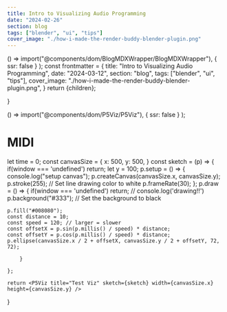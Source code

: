 ```yaml
---
title: Intro to Visualizing Audio Programming
date: "2024-02-26"
section: blog
tags: ["blender", "ui", "tips"]
cover_image: "./how-i-made-the-render-buddy-blender-plugin.png"
---
```


  () => import("@components/dom/BlogMDXWrapper/BlogMDXWrapper"),
  { ssr: false }
);
  const frontmatter = {
    title: "Intro to Visualizing Audio Programming",
    date: "2024-03-12",
    section: "blog",
    tags: ["blender", "ui", "tips"],
    cover_image: "./how-i-made-the-render-buddy-blender-plugin.png",
  }
  return <BlogMDXWrapper frontMatter={frontmatter} slug="test-mdx">{children}</BlogMDXWrapper>;

}

  () => import("@components/dom/P5Viz/P5Viz"),
  { ssr: false }
);
 
# MIDI

  let time = 0;
    const canvasSize = { 
        x: 500,
        y: 500,
    }
    const sketch = (p) => {
    if(window === 'undefined') return;
    let y = 100;
    p.setup = () => {
    console.log("setup canvas");
    p.createCanvas(canvasSize.x, canvasSize.y);
    p.stroke(255); // Set line drawing color to white
    p.frameRate(30);
    };
    p.draw = () => {
    if(window === 'undefined') return;
    // console.log('drawing!!')
    p.background("#333"); // Set the background to black
    
    p.fill("#008080");
    const distance = 10;
    const speed = 120; // larger = slower
    const offsetX = p.sin(p.millis() / speed) * distance; 
    const offsetY = p.cos(p.millis() / speed) * distance; 
    p.ellipse(canvasSize.x / 2 + offsetX, canvasSize.y / 2 + offsetY, 72, 72);

        }

    };

    return <P5Viz title="Test Viz" sketch={sketch} width={canvasSize.x} height={canvasSize.y} />

}

<TestViz />
